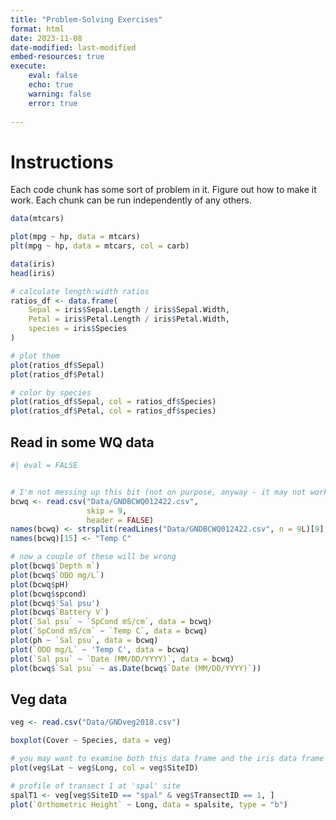 ```yaml
---
title: "Problem-Solving Exercises"
format: html
date: 2023-11-08
date-modified: last-modified
embed-resources: true
execute:
    eval: false
    echo: true
    warning: false
    error: true
    
---
```


# Instructions  

Each code chunk has some sort of problem in it. Figure out how to make it work. Each chunk can be run independently of any others.  

```r
data(mtcars)

plot(mpg ~ hp, data = mtcars)
plt(mpg ~ hp, data = mtcars, col = carb)
```


```r
data(iris)
head(iris)

# calculate length:width ratios
ratios_df <- data.frame(
    Sepal = iris$Sepal.Length / iris$Sepal.Width,
    Petal = iris$Petal.Length / iris$Petal.Width,
    species = iris$Species
)

# plot them
plot(ratios_df$Sepal)
plot(ratios_df$Petal)

# color by species
plot(ratios_df$Sepal, col = ratios_df$Species)
plot(ratios_df$Petal, col = ratios_df$species)
```


## Read in some WQ data  

```r
#| eval = FALSE 


# I'm not messing up this bit (not on purpose, anyway - it may not work if you try to evaluate this chunk during rendering):
bcwq <- read.csv("Data/GNDBCWQ012422.csv",
                 skip = 9,
                 header = FALSE)
names(bcwq) <- strsplit(readLines("Data/GNDBCWQ012422.csv", n = 9L)[9], split = ",")[[1]]
names(bcwq)[15] <- "Temp C"

# now a couple of these will be wrong
plot(bcwq$`Depth m`)
plot(bcwq$`ODO mg/L`)
plot(bcwq$pH)
plot(bcwq$spcond)
plot(bcwq$'Sal psu')
plot(bcwq$`Battery V`)
plot(`Sal psu` ~ `SpCond mS/cm`, data = bcwq)
plot(`SpCond mS/cm` ~ `Temp C`, data = bcwq)
plot(ph ~ `Sal psu`, data = bcwq)
plot(`ODO mg/L` ~ 'Temp C', data = bcwq)
plot(`Sal psu` ~ `Date (MM/DD/YYYY)`, data = bcwq)
plot(bcwq$`Sal psu` ~ as.Date(bcwq$`Date (MM/DD/YYYY)`))
```


## Veg data  

```r
veg <- read.csv("Data/GNDveg2018.csv")

boxplot(Cover ~ Species, data = veg)

# you may want to examine both this data frame and the iris data frame to help solve this one (look back at the plot on line 44 - why did that work, and this doesn't?)
plot(veg$Lat ~ veg$Long, col = veg$SiteID)

# profile of transect 1 at 'spal' site
spalT1 <- veg[veg$SiteID == "spal" & veg$TransectID == 1, ]
plot(`Orthometric Height` ~ Long, data = spalsite, type = "b")
```


